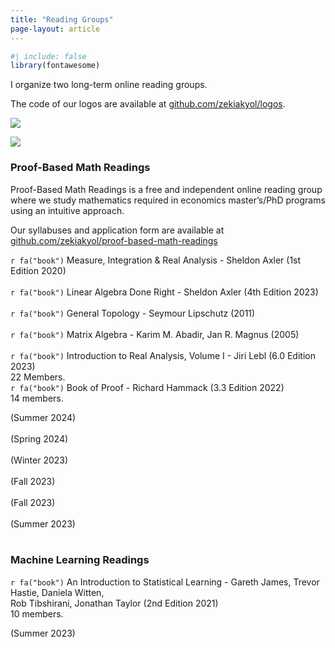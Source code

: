 ```yaml
---
title: "Reading Groups"
page-layout: article
---
```


```r
#| include: false
library(fontawesome)
```

I organize two long-term online reading groups.

The code of our logos are available at [github.com/zekiakyol/logos](https://github.com/zekiakyol/logos){target="_blank"}.

::: {layout-ncol=2}
![](logos_png/mlreadings_logo.png)

![](logos_png/proofbasedmath_readings_logo.png)
:::

### **Proof-Based Math Readings**

Proof-Based Math Readings is a free and independent online reading group where we study mathematics required in economics master's/PhD programs using an intuitive approach.

Our syllabuses and application form are available at [github.com/zekiakyol/proof-based-math-readings](https://github.com/zekiakyol/proof-based-math-readings)

::: {.d-flex .justify-content-between}
::: {}
`r fa("book")` Measure, Integration & Real Analysis - Sheldon Axler (1st Edition 2020) <br> <br>
`r fa("book")` Linear Algebra Done Right - Sheldon Axler (4th Edition 2023) <br> <br>
`r fa("book")` General Topology - Seymour Lipschutz (2011) <br> <br>
`r fa("book")` Matrix Algebra - Karim M. Abadir, Jan R. Magnus (2005) <br> <br>
`r fa("book")` Introduction to Real Analysis, Volume I - Jiri Lebl (6.0 Edition 2023) <br> 
22 Members. <br>
`r fa("book")` Book of Proof - Richard Hammack (3.3 Edition 2022) <br> 
14 members. <br>
:::
::: {.text-end}
(Summer 2024) <br> <br>
(Spring 2024) <br> <br>
(Winter 2023) <br> <br>
(Fall 2023) <br> <br>
(Fall 2023) <br> <br>
(Summer 2023) <br> <br>
:::
:::

### **Machine Learning Readings**

::: {.d-flex .justify-content-between}
::: {}
`r fa("book")` An Introduction to Statistical Learning - Gareth James, Trevor Hastie, Daniela Witten, <br>
Rob Tibshirani, Jonathan Taylor (2nd Edition 2021) <br> 
10 members.
:::
::: {.text-end}
(Summer 2023) <br> 
:::
:::